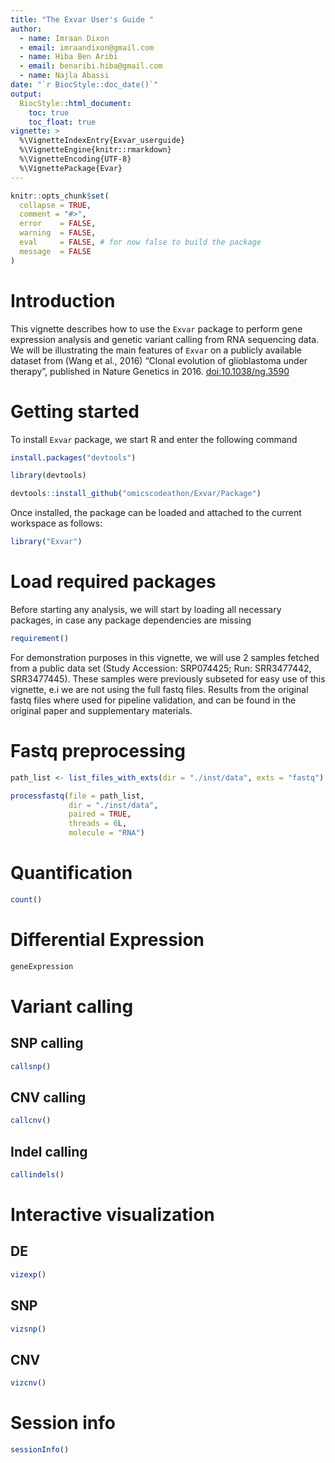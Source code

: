 ```yaml
---
title: "The Exvar User's Guide "
author:
  - name: Imraan Dixon
  - email: imraandixon@gmail.com
  - name: Hiba Ben Aribi
  - email: benaribi.hiba@gmail.com
  - name: Najla Abassi
date: "`r BiocStyle::doc_date()`"
output:
  BiocStyle::html_document:
    toc: true
    toc_float: true
vignette: >
  %\VignetteIndexEntry{Exvar_userguide}
  %\VignetteEngine{knitr::rmarkdown}
  %\VignetteEncoding{UTF-8}
  %\VignettePackage{Evar}
---
```


```r
knitr::opts_chunk$set(
  collapse = TRUE,
  comment = "#>",
  error    = FALSE,
  warning  = FALSE,
  eval     = FALSE, # for now false to build the package
  message  = FALSE
)
```

# Introduction

This vignette describes how to use the `Exvar` package to perform gene expression analysis and genetic variant calling from RNA sequencing data.
We will be illustrating the main features of `Exvar` on a publicly available dataset from (Wang et al., 2016) "Clonal evolution of glioblastoma under therapy", published in Nature Genetics in 2016.
[doi:10.1038/ng.3590](https://doi.org/10.1038/ng.3590)

# Getting started

To install `Exvar` package, we start R and enter the following command

```r
install.packages("devtools")

library(devtools)

devtools::install_github("omicscodeathon/Exvar/Package")
```

Once installed, the package can be loaded and attached to the current workspace
as follows:

```r
library("Exvar")
```

# Load required packages

Before starting any analysis, we will start by loading all necessary packages, in case any package dependencies are missing 

```r
requirement()
```

For demonstration purposes in this vignette, we will use 2 samples fetched from a public data set (Study Accession: SRP074425; Run: SRR3477442, SRR3477445). These samples were previously subseted for easy use of this vignette, e.i we are not using the full fastq files.
Results from the original fastq files where used for pipeline validation, and can be found in the original paper and supplementary materials.

# Fastq preprocessing

```r
path_list <- list_files_with_exts(dir = "./inst/data", exts = "fastq")

processfastq(file = path_list,
             dir = "./inst/data",
             paired = TRUE,
             threads = 6L,
             molecule = "RNA")
```

# Quantification

```r
count()
```

# Differential Expression

```r
geneExpression
```

# Variant calling

## SNP calling

```r
callsnp()
```

## CNV calling

```r
callcnv()
```

## Indel calling

```r
callindels()
```

# Interactive visualization

## DE

```r
vizexp()
```

## SNP

```r
vizsnp()
```

## CNV

```r
vizcnv()
```

# Session info {.unnumbered}

```r
sessionInfo()
```
